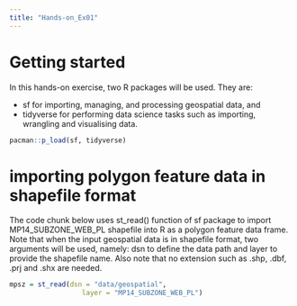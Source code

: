 ```yaml
---
title: "Hands-on_Ex01"
---
```

# Getting started

In this hands-on exercise, two R packages will be used. They are:

- sf for importing, managing, and processing geospatial data, and
- tidyverse for performing data science tasks such as importing, wrangling and visualising data.

```r
pacman::p_load(sf, tidyverse)
```

# importing polygon feature data in shapefile format
The code chunk below uses st_read() function of sf package to import MP14_SUBZONE_WEB_PL shapefile into R as a polygon feature data frame. Note that when the input geospatial data is in shapefile format, two arguments will be used, namely: dsn to define the data path and layer to provide the shapefile name. Also note that no extension such as .shp, .dbf, .prj and .shx are needed.

```r
mpsz = st_read(dsn = "data/geospatial", 
                  layer = "MP14_SUBZONE_WEB_PL")
```

